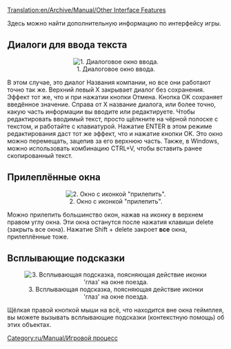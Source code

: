 [[Translation:en/Archive/Manual/Other Interface Features]]
{{ru/Необходимо сделать|поменять картинки}}

[[Category:ru/Manual/Игровой процесс]]

Здесь можно найти дополнительную информацию по интерфейсу игры.

==Диалоги для ввода текста==
<center>[[File:en/Archive/Manual/Ottdin1.png|center|frame|1. Диалоговое окно ввода.]]</center>
В этом случае, это диалог Названия компании, но все они работают точно так же. Верхний левый X закрывает диалог без сохранения. Эффект тот же, что и при нажатии кнопки Отмена. Кнопка OK сохраняет введённое значение. Справа от X название диалога, или более точно, какую часть информации вы вводите или редактируете. Чтобы редактировать вводимый текст, просто щёлкните на чёрной полоске с текстом, и работайте с клавиатурой. Нажатие ENTER в этом режиме редактирования даст тот же эффект, что и нажатие кнопки OK. Это окно можно перемещать, зацепив за его верхнюю часть. Также, в  Windows, можно использовать комбинацию CTRL+V, чтобы вставить ранее скопированный текст.

==Прилеплённые окна==
<center>[[File:en/Archive/Manual/Sticky Thumbtack.png|center|frame|2. Окно с иконкой "прилепить".]]</center>
Можно прилепить большинство окон, нажав на иконку в верхнем правом углу окна. Эти окна останутся после нажатия клавиши delete (закрыть все окна). Нажатие Shift + delete закроет '''все''' окна, прилеплённые тоже.

==Всплывающие подсказки==
<center>[[File:en/Archive/Manual/Tooltip.png|center|frame|3. Всплывающая подсказка, поясняющая действие иконки 'глаз' на окне поезда.]]</center>
Щёлкая правой кнопкой мыши на всё, что находится вне окна геймплея, вы можете вызывать всплывающие подсказки (контекстную помощь) об этих объектах.